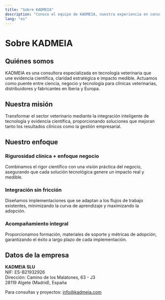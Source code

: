 ```yaml
---
title: "Sobre KADMEIA"
description: "Conoce el equipo de KADMEIA, nuestra experiencia en consultoría veterinaria y cómo transformamos clínicas con tecnología"
lang: "es"
---
```


# Sobre KADMEIA

## Quiénes somos

KADMEIA es una consultora especializada en tecnología veterinaria que une evidencia científica, claridad estratégica e impacto medible. Actuamos como puente entre ciencia, negocio y tecnología para clínicas veterinarias, distribuidores y fabricantes en Iberia y Europa.

## Nuestra misión

Transformar el sector veterinario mediante la integración inteligente de tecnología y evidencia científica, proporcionando soluciones que mejoran tanto los resultados clínicos como la gestión empresarial.

## Nuestro enfoque

### Rigurosidad clínica + enfoque negocio
Combinamos el rigor científico con una visión práctica del negocio, asegurando que cada solución tecnológica genere un impacto real y medible.

### Integración sin fricción
Diseñamos implementaciones que se adaptan a los flujos de trabajo existentes, minimizando la curva de aprendizaje y maximizando la adopción.

### Acompañamiento integral
Proporcionamos formación, materiales de soporte y métricas de adopción, garantizando el éxito a largo plazo de cada implementación.

## Datos de la empresa

**KADMEIA SLU**  
NIF: ES-B21932926  
Dirección: Camino de los Malatones, 63 - J3  
28119 Algete (Madrid), España  

Para consultas y proyectos: [info@kadmeia.com](mailto:info@kadmeia.com)